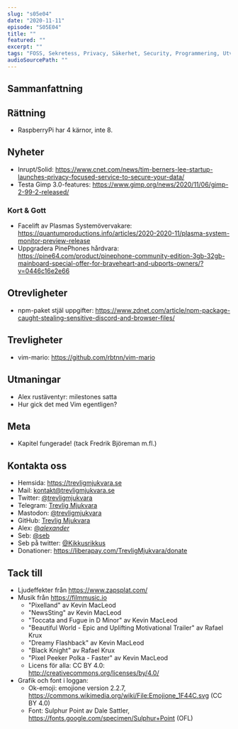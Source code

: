 ```yaml
---
slug: "s05e04"
date: "2020-11-11"
episode: "S05E04"
title: ""
featured: ""
excerpt: "" 
tags: "FOSS, Sekretess, Privacy, Säkerhet, Security, Programmering, Utveckling, Mjukvara, PinePhone, Technology, Linux, Open Source, Mastodon, Firefox" 
audioSourcePath: ""
---
```

## Sammanfattning

## Rättning
- RaspberryPi har 4 kärnor, inte 8.

## Nyheter
- Inrupt/Solid: https://www.cnet.com/news/tim-berners-lee-startup-launches-privacy-focused-service-to-secure-your-data/
- Testa Gimp 3.0-features: https://www.gimp.org/news/2020/11/06/gimp-2-99-2-released/

### Kort & Gott 
- Facelift av Plasmas Systemövervakare: https://quantumproductions.info/articles/2020-2020-11/plasma-system-monitor-preview-release
- Uppgradera PinePhones hårdvara: https://pine64.com/product/pinephone-community-edition-3gb-32gb-mainboard-special-offer-for-braveheart-and-ubports-owners/?v=0446c16e2e66

## Otrevligheter
- npm-paket stjäl uppgifter: https://www.zdnet.com/article/npm-package-caught-stealing-sensitive-discord-and-browser-files/

## Trevligheter
- vim-mario: https://github.com/rbtnn/vim-mario

## Utmaningar
- Alex rustäventyr: milestones satta 
- Hur gick det med Vim egentligen? 

## Meta
- Kapitel fungerade! (tack Fredrik Björeman m.fl.)

## Kontakta oss
- Hemsida: https://trevligmjukvara.se
- Mail: kontakt@trevligmjukvara.se
- Twitter: [@trevligmjukvara](https://twitter.com/trevligmjukvara)
- Telegram: [Trevlig Mjukvara](https://t.me/trevligmjukvara)
- Mastodon: [@trevligmjukvara](https://mastodon.linuxkompis.se/@trevligmjukvara)
- GitHub: [Trevlig Mjukvara](https://github.com/trevligmjukvara)
- Alex: [@_alexander_](https://mastodon.online/@_alexander_)
- Seb: [@seb](https://social.gelotte.dev/@seb)
- Seb på twitter: [@Kikkusrikkus](https://twitter.com/Kikkusrikkus)
- Donationer: https://liberapay.com/TrevligMjukvara/donate

## Tack till
- Ljudeffekter från https://www.zapsplat.com/
- Musik från https://filmmusic.io
  - "Pixelland" av Kevin MacLeod
  - "NewsSting" av Kevin MacLeod
  - "Toccata and Fugue in D Minor" av Kevin MacLeod
  - "Beautiful World - Epic and Uplifting Motivational Trailer" av Rafael Krux
  - "Dreamy Flashback" av Kevin MacLeod
  - "Black Knight" av Rafael Krux
  - "Pixel Peeker Polka - Faster" av Kevin MacLeod
  - Licens för alla: CC BY 4.0: http://creativecommons.org/licenses/by/4.0/
- Grafik och font i loggan:
  - Ok-emoji: emojione version 2.2.7, https://commons.wikimedia.org/wiki/File:Emojione_1F44C.svg (CC BY 4.0)
  - Font: Sulphur Point av Dale Sattler, https://fonts.google.com/specimen/Sulphur+Point (OFL)
